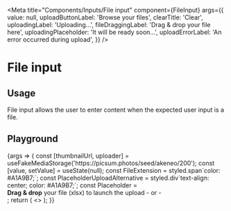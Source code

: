 
<Meta
  title="Components/Inputs/File input"
  component={FileInput}
  args={{
    value: null,
    uploadButtonLabel: 'Browse your files',
    clearTitle: 'Clear',
    uploadingLabel: 'Uploading...',
    fileDraggingLabel: 'Drag & drop your file here',
    uploadingPlaceholder: 'It will be ready soon...',
    uploadErrorLabel: 'An error occurred during upload',
  }}
/>

# File input

## Usage

File input allows the user to enter content when the expected user input is a file.

## Playground

<Canvas>
  <Story name="Standard">
    {args => {
      const [thumbnailUrl, uploader] = useFakeMediaStorage('https://picsum.photos/seed/akeneo/200');
      const [value, setValue] = useState(null);
        const FileExtension = styled.span`color: #A1A9B7;`;
        const PlaceholderUploadAlternative = styled.div`text-align: center; color: #A1A9B7;`;
      const Placeholder = <div>
          <strong>Drag & drop</strong> your file <FileExtension>(xlsx)</FileExtension> to launch the upload
          <PlaceholderUploadAlternative>- or -</PlaceholderUploadAlternative>
      </div>;
      return (
        <>
          <FileInput
            {...args}
              placeholder={Placeholder}
            value={value}
            onChange={setValue}
            uploader={uploader}
          >
          </FileInput>
        </>
      );
    }}
  </Story>
</Canvas>

<ArgsTable story="Standard" />
